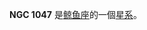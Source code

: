 {{NGCInfoBox|NGCID=NGC 1047|發現者=路易斯·斯威夫特|發現日期=1885年11月10日|其他編號=MCG -1-7-32|曆元=J2000.0|赤經=40分32.8秒
|赤緯=-8°8'50"|星座=鲸鱼座|星體=星系|星等=13.5|表面亮度=13.1|藍等=14.4}}

'''NGC 1047''' 是[[鲸鱼座|鲸鱼座]]的一個[[星系|星系]]。

{{NGCReference|1047}}
{{Catalogs|NGC=1047}}

{{Galaxy-stub}}